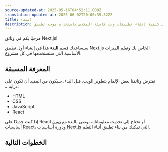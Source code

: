 ```yaml
---
source-updated-at: 2025-05-16T04:52:11.000Z
translation-updated-at: 2025-06-02T20:00:39.322Z
title: البدء
description: تعرف على كيفية إنشاء تطبيقات ويب كاملة المكدس باستخدام موجه تطبيق Next.js.
---
```


مرحبًا بكم في وثائق Next.js!

سيساعدك قسم **البدء** هذا في إنشاء أول تطبيق Next.js الخاص بك وتعلم الميزات الأساسية التي ستستخدمها في كل مشروع.

## المعرفة المسبقة

تفترض وثائقنا بعض الإلمام بتطوير الويب. قبل البدء، سيكون من المفيد أن تكون على دراية بـ:

- HTML
- CSS
- JavaScript
- React

إذا كنت جديدًا على React أو تحتاج إلى تحديث معلوماتك، نوصي بالبدء مع [دورة أساسيات React](/learn/react-foundations)، ودورة [أساسيات Next.js](/learn/dashboard-app) التي تمكنك من بناء تطبيق أثناء التعلم.

## الخطوات التالية